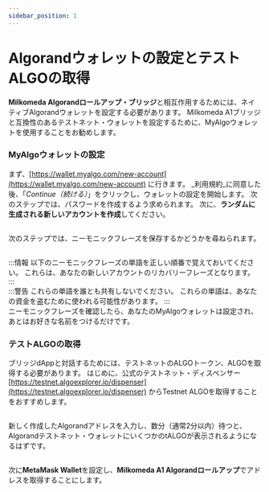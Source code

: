 ```yaml
---
sidebar_position: 1
---
```



# Algorandウォレットの設定とテストALGOの取得

**Milkomeda Algorandロールアップ・ブリッジ**と相互作用するためには、ネイティブAlgorandウォレットを設定する必要があります。 Milkomeda A1ブリッジと互換性のあるテストネット・ウォレットを設定するために、MyAlgoウォレットを使用することをお勧めします。

### MyAlgoウォレットの設定

まず、[https://wallet.myalgo.com/new-account](https://wallet.myalgo.com/new-account) に行きます。 _利用規約_に同意した後、「_Continue（続ける）_」をクリックし、ウォレットの設定を開始します。 次のステップでは、パスワードを作成するよう求められます。 次に、**ランダムに生成される新しいアカウントを作成**してください。

<img src={myAlgoWallet} className="img-full" alt="" />

次のステップでは、ニーモニックフレーズを保存するかどうかを尋ねられます。

<img src={mnemonicphrase} className="img-full" alt="" />

:::情報
以下のニーモニックフレーズの単語を正しい順番で覚えておいてください。 これらは、あなたの新しいアカウントのリカバリーフレーズとなります。
:::  
:::警告
これらの単語を誰とも共有しないでください。 これらの単語は、あなたの資金を盗むために使われる可能性があります。
:::  
ニーモニックフレーズを確認したら、あなたのMyAlgoウォレットは設定され、あとはお好きな名前をつけるだけです。

### テストALGOの取得

ブリッジdAppと対話するためには、テストネットのALGOトークン、ALGOを取得する必要があります。 はじめに、公式のテストネット・ディスペンサー [https://testnet.algoexplorer.io/dispenser](https://testnet.algoexplorer.io/dispenser) からTestnet ALGOを取得することをおすすめします。

<img src={algoDispenser} className="img-full" alt="" />

新しく作成したAlgorandアドレスを入力し、数分（通常2分以内）待つと、Algorandテストネット・ウォレットにいくつかのtALGOが表示されるようになるはずです。

<img src={algoWalletDashboard} className="img-full" alt="" />

次に**MetaMask Wallet**を設定し、**Milkomeda A1 Algorandロールアップ**でアドレスを取得することにします。
